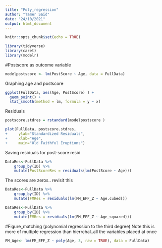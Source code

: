 ```yaml
---
title: "Poly_regression"
author: "Tamer Said"
date: "24/10/2021"
output: html_document
---
```


```r
knitr::opts_chunk$set(echo = TRUE)
```


```r
library(tidyverse)
library(caret)
library(modelr)
```

#Postscore as outcome variable
```r
modelpostscore <- lm(PostScore ~ Age, data = FullData)
```
Graphing age and postscore
```r
ggplot(FullData, aes(Age, PostScore) ) +
  geom_point() +
  stat_smooth(method = lm, formula = y ~ x)
```
Residuals 

```r
postscore.stdres = rstandard(modelpostscore )
```

```r
plot(FullData, postscore.stdres, 
+     ylab="Standardized Residuals", 
+     xlab="Age", 
+     main="Old Faithful Eruptions") 
```

Saving residuals for post-score resid

```r
DataRes<-FullData %>% 
    group_by(ID) %>% 
    mutate(PostScoreRes = residuals(lm(PostScore ~ Age)))
```
The scores are zeros.. revisit this

```r
DataRes<-FullData %>% 
    group_by(ID) %>% 
    mutate(FMRes = residuals(lm(FM_EFF_Z ~ Age.cubed)))
```

```r
DataRes<-FullData %>% 
    group_by(ID) %>% 
    mutate(FMRes = residuals(lm(FM_EFF_Z ~ Age_squared)))
```

#Figure_matching (polynomial regression to the third degree) Note:this is more of multiple  regression than hierrchal..all the variables placed at once

```r
FM_Age<- lm(FM_EFF_Z ~ poly(Age, 3, raw = TRUE), data = FullData)
```


